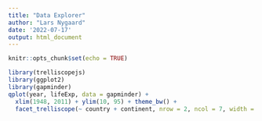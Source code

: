 ```yaml
---
title: "Data Explorer"
author: "Lars Nygaard"
date: '2022-07-17'
output: html_document
---
```


```r
knitr::opts_chunk$set(echo = TRUE)
```

```r
library(trelliscopejs)
library(ggplot2)
library(gapminder)
qplot(year, lifeExp, data = gapminder) +
  xlim(1948, 2011) + ylim(10, 95) + theme_bw() +
  facet_trelliscope(~ country + continent, nrow = 2, ncol = 7, width = 300, path = ".")

```
